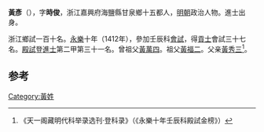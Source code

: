 '''黃彥'''（{{bd|1382年||？}}），字'''時俊'''，浙江嘉興府海鹽縣甘泉鄉十五都人，[[明朝|明朝]]政治人物。進士出身。

浙江鄉試一百十名。[[永樂|永樂]]十年（1412年），參加壬辰科[[會試|會試]]，得[[貢士|貢士]]會試三十七名。[[殿試|殿試]]登[[進士|進士]]第二甲第三十一名。曾祖父[[黃萬四|黃萬四]]。祖父[[黃福二|黃福二]]。父亲[[黃秀三|黃秀三]]<ref>《天一阁藏明代科举录选刊·登科录》（《永樂十年壬辰科殿試金榜》）</ref>。

==参考==
{{reflist}}
{{明朝人物小作品}}
{{永樂十年壬辰科殿試金榜}}


[[Category:黃姓|Category:黃姓]]